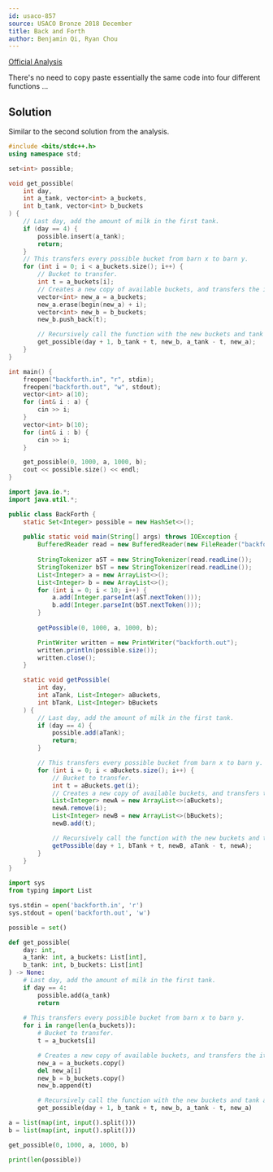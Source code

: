 ```yaml
---
id: usaco-857
source: USACO Bronze 2018 December
title: Back and Forth
author: Benjamin Qi, Ryan Chou
---
```


[Official Analysis](http://www.usaco.org/current/data/sol_backforth_bronze_dec18.html)

There's no need to copy paste essentially the same code into four different
functions ...

## Solution

Similar to the second solution from the analysis.

<LanguageSection>
<CPPSection>
	
```cpp
#include <bits/stdc++.h>
using namespace std;

set<int> possible;

void get_possible(
	int day,
	int a_tank, vector<int> a_buckets,
	int b_tank, vector<int> b_buckets
) {
	// Last day, add the amount of milk in the first tank.
	if (day == 4) {
		possible.insert(a_tank);
		return;
	}
	// This transfers every possible bucket from barn x to barn y.
	for (int i = 0; i < a_buckets.size(); i++) {
		// Bucket to transfer.
		int t = a_buckets[i];
		// Creates a new copy of available buckets, and transfers the ith one.
		vector<int> new_a = a_buckets;
		new_a.erase(begin(new_a) + i);
		vector<int> new_b = b_buckets;
		new_b.push_back(t);

		// Recursively call the function with the new buckets and tank amounts.
		get_possible(day + 1, b_tank + t, new_b, a_tank - t, new_a);
	}
}

int main() {
	freopen("backforth.in", "r", stdin);
	freopen("backforth.out", "w", stdout);
	vector<int> a(10);
	for (int& i : a) {
		cin >> i;
	}
	vector<int> b(10);
	for (int& i : b) {
		cin >> i;
	}

	get_possible(0, 1000, a, 1000, b);
	cout << possible.size() << endl;
}
```
</CPPSection>
<JavaSection>

```java
import java.io.*;
import java.util.*;

public class BackForth {
	static Set<Integer> possible = new HashSet<>();
	
	public static void main(String[] args) throws IOException {
		BufferedReader read = new BufferedReader(new FileReader("backforth.in"));
		
		StringTokenizer aST = new StringTokenizer(read.readLine());
		StringTokenizer bST = new StringTokenizer(read.readLine());
		List<Integer> a = new ArrayList<>();
		List<Integer> b = new ArrayList<>();
		for (int i = 0; i < 10; i++) {
			a.add(Integer.parseInt(aST.nextToken()));
			b.add(Integer.parseInt(bST.nextToken()));
		}
		
		getPossible(0, 1000, a, 1000, b);

		PrintWriter written = new PrintWriter("backforth.out");
		written.println(possible.size());
		written.close();
	}

	static void getPossible(
		int day,
		int aTank, List<Integer> aBuckets,
		int bTank, List<Integer> bBuckets
	) {
		// Last day, add the amount of milk in the first tank.
		if (day == 4) {
			possible.add(aTank);
			return;
		}

		// This transfers every possible bucket from barn x to barn y.
		for (int i = 0; i < aBuckets.size(); i++) {
			// Bucket to transfer.
			int t = aBuckets.get(i);
			// Creates a new copy of available buckets, and transfers the ith one.
			List<Integer> newA = new ArrayList<>(aBuckets);
			newA.remove(i);
			List<Integer> newB = new ArrayList<>(bBuckets);
			newB.add(t);

			// Recursively call the function with the new buckets and tank amounts.
			getPossible(day + 1, bTank + t, newB, aTank - t, newA);
		}
	}
}
```

</JavaSection>
<PySection>
	
```py
import sys
from typing import List

sys.stdin = open('backforth.in', 'r')
sys.stdout = open('backforth.out', 'w')

possible = set()

def get_possible(
	day: int,
	a_tank: int, a_buckets: List[int],
	b_tank: int, b_buckets: List[int]
) -> None:
	# Last day, add the amount of milk in the first tank.
	if day == 4:
		possible.add(a_tank)
		return
		
	# This transfers every possible bucket from barn x to barn y.
	for i in range(len(a_buckets)):
		# Bucket to transfer.
		t = a_buckets[i]

		# Creates a new copy of available buckets, and transfers the ith one.
		new_a = a_buckets.copy()
		del new_a[i]
		new_b = b_buckets.copy()
		new_b.append(t)

		# Recursively call the function with the new buckets and tank amounts.
		get_possible(day + 1, b_tank + t, new_b, a_tank - t, new_a)

a = list(map(int, input().split()))
b = list(map(int, input().split()))

get_possible(0, 1000, a, 1000, b)

print(len(possible))
```
</PySection>
</LanguageSection>
